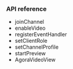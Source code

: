 <PlatformWrapper platform="flutter">

### API reference

- <Link to="{{Global.API_REF_FLUTTER_ROOT}}/class_irtcengine.html#api_irtcengine_joinchannel">joinChannel</Link>

- <Link to="{{Global.API_REF_FLUTTER_ROOT}}/class_irtcengine.html#api_irtcengine_enablevideo">enableVideo</Link>

- <Link to="{{Global.API_REF_FLUTTER_ROOT}}/class_irtcengine.html#api_irtcengine_addhandler">registerEventHandler</Link>

- <Link to="{{Global.API_REF_FLUTTER_ROOT}}/class_irtcengine.html#api_irtcengine_setclientrole2">setClientRole</Link>

- <Link to="{{Global.API_REF_FLUTTER_ROOT}}/class_irtcengine.html#api_irtcengine_setchannelprofile">setChannelProfile</Link>

- <Link to="{{Global.API_REF_FLUTTER_ROOT}}/class_irtcengine.html#api_irtcengine_startpreview2">startPreview</Link>

- <Link to="{{Global.API_REF_FLUTTER_ROOT}}/class_agoravideoview.html">AgoraVideoView</Link>

</PlatformWrapper>